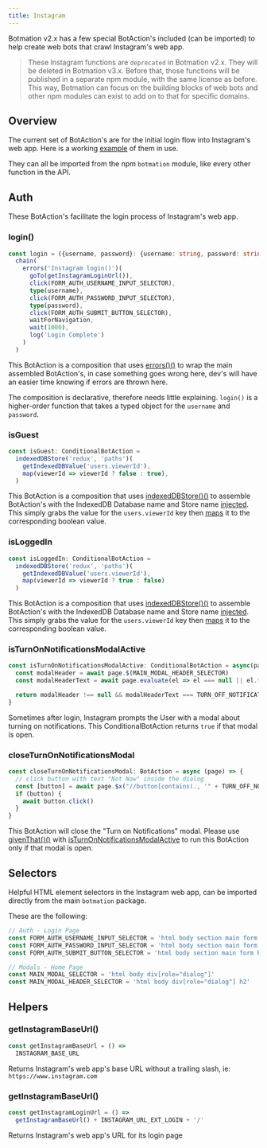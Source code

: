 ---
title: Instagram
---

Botmation v2.x has a few special BotAction's included (can be imported) to help create web bots that crawl Instagram's web app.

> These Instagram functions are `deprecated` in Botmation v2.x. They will be deleted in Botmation v3.x. Before that, those functions will be published in a separate npm module, with the same license as before. This way, Botmation can focus on the building blocks of web bots and other npm modules can exist to add on to that for specific domains.

## Overview

The current set of BotAction's are for the initial login flow into Instagram's web app. Here is a working [example](https://github.com/mrWh1te/Botmation/blob/master/src/examples/instagram.ts) of them in use.

They can all be imported from the npm `botmation` module, like every other function in the API.

## Auth

These BotAction's facilitate the login process of Instagram's web app.

### login()
```typescript
const login = ({username, password}: {username: string, password: string}): BotAction =>
  chain(
    errors('Instagram login()')(
      goTo(getInstagramLoginUrl()),
      click(FORM_AUTH_USERNAME_INPUT_SELECTOR),
      type(username),
      click(FORM_AUTH_PASSWORD_INPUT_SELECTOR),
      type(password),
      click(FORM_AUTH_SUBMIT_BUTTON_SELECTOR),
      waitForNavigation,
      wait(1000),
      log('Login Complete')
    )
  )
```
This BotAction is a composition that uses [errors()()](/api/errors#errors) to wrap the main assembled BotAction's, in case something goes wrong here, dev's will have an easier time knowing if errors are thrown here.

The composition is declarative, therefore needs little explaining. `login()` is a higher-order function that takes a typed object for the `username` and `password`.

### isGuest
```typescript
const isGuest: ConditionalBotAction = 
  indexedDBStore('redux', 'paths')(
    getIndexedDBValue('users.viewerId'),
    map(viewerId => viewerId ? false : true),
  )
```
This BotAction is a composition that uses [indexedDBStore()()](/api/indexed-db#indexeddbstore) to assemble BotAction's with the IndexedDB Database name and Store name [injected](/advanced/injects). This simply grabs the value for the `users.viewerId` key then [maps](/api/pipe#map) it to the corresponding boolean value.

### isLoggedIn
```typescript
const isLoggedIn: ConditionalBotAction =
  indexedDBStore('redux', 'paths')(
    getIndexedDBValue('users.viewerId'),
    map(viewerId => viewerId ? true : false)
  )
```
This BotAction is a composition that uses [indexedDBStore()()](/api/indexed-db#indexeddbstore) to assemble BotAction's with the IndexedDB Database name and Store name [injected](/advanced/injects). This simply grabs the value for the `users.viewerId` key then [maps](/api/pipe#map) it to the corresponding boolean value.

### isTurnOnNotificationsModalActive
```typescript
const isTurnOnNotificationsModalActive: ConditionalBotAction = async(page) => {
  const modalHeader = await page.$(MAIN_MODAL_HEADER_SELECTOR)
  const modalHeaderText = await page.evaluate(el => el === null || el.textContent === null ? '' : el.textContent, modalHeader)

  return modalHeader !== null && modalHeaderText === TURN_OFF_NOTIFICATIONS_MODAL_HEADER_TEXT
}
```
Sometimes after login, Instagram prompts the User with a modal about turning on notifications. This ConditionalBotAction returns `true` if that modal is open.

### closeTurnOnNotificationsModal
```typescript
const closeTurnOnNotificationsModal: BotAction = async (page) => {
  // click button with text "Not Now" inside the dialog
  const [button] = await page.$x("//button[contains(., '" + TURN_OFF_NOTIFICATIONS_BUTTON_LABEL + "')]")
  if (button) {
    await button.click()
  }
}
```
This BotAction will close the "Turn on Notifications" modal. Please use [givenThat()()](/api/utilities#given-that) with [isTurnOnNotificationsModalActive](/sites/instagram#isturnonnotificationsmodalactive-conditionalbotaction) to run this BotAction only if that modal is open.

## Selectors

Helpful HTML element selectors in the Instagram web app, can be imported directly from the main `botmation` package.

These are the following:
```typescript
// Auth - Login Page
const FORM_AUTH_USERNAME_INPUT_SELECTOR = 'html body section main form input[name="username"]'
const FORM_AUTH_PASSWORD_INPUT_SELECTOR = 'html body section main form input[name="password"]'
const FORM_AUTH_SUBMIT_BUTTON_SELECTOR = 'html body section main form button[type="submit"]'

// Modals - Home Page
const MAIN_MODAL_SELECTOR = 'html body div[role="dialog"]'
const MAIN_MODAL_HEADER_SELECTOR = 'html body div[role="dialog"] h2'
```

## Helpers

### getInstagramBaseUrl()
```typescript
const getInstagramBaseUrl = () =>
  INSTAGRAM_BASE_URL
```
Returns Instagram's web app's base URL without a trailing slash, ie: `https://www.instagram.com`

### getInstagramBaseUrl()
```typescript
const getInstagramLoginUrl = () => 
  getInstagramBaseUrl() + INSTAGRAM_URL_EXT_LOGIN + '/'
```
Returns Instagram's web app's URL for its login page